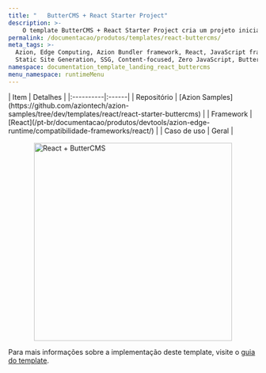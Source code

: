 ```yaml
---
title: "   ButterCMS + React Starter Project"
description: >-
    O template ButterCMS + React Starter Project cria um projeto inicial totalmente funcional em React, completamente integrado ao ButterCMS, um dos principais headless CMS que facilita o gerenciamento de conteúdo colaborativo da sua aplicação.
permalink: /documentacao/produtos/templates/react-buttercms/
meta_tags: >-
  Azion, Edge Computing, Azion Bundler framework, React, JavaScript frameworks,
  Static Site Generation, SSG, Content-focused, Zero JavaScript, ButterCMS
namespace: documentation_template_landing_react_buttercms
menu_namespace: runtimeMenu
---
```



<div class="[&_.flex.flex-col]:!gap-4 [&_.flex.flex-col]:md:!gap-8 [&_.flex.flex-col]:2xl:!gap-16">
  <SectionBasicContent
    titleTag="h2"
    description=" O template ButterCMS + React Starter Project cria um projeto inicial totalmente funcional em React, completamente integrado ao ButterCMS, um dos principais headless CMS que facilita o gerenciamento de conteúdo colaborativo da sua aplicação."
    buttons={[
      { label: "Deploy template", link: "https://console.azion.com/create/buttercms/buttercms-react-starter", outlined: false, icon: "ai ai-azion", iconPos: "left" },
      { label: "Ver demo", link: "https://eejim123si.map.azionedge.net/", severity: "secondary", target:"_blank" }
    ]}
  />
</div>

<div style="display: flex; gap: 1rem; align-items: center; flex-direction: row; flex-wrap: wrap;">
  <div style="flex: 1; min-width: 300px;">
    | Item | Detalhes |
    |:----------|:------|
    | Repositório | [Azion Samples](https://github.com/aziontech/azion-samples/tree/dev/templates/react/react-starter-buttercms) |
    | Framework | [React](/pt-br/documentacao/produtos/devtools/azion-edge-runtime/compatibilidade-frameworks/react/) |
    | Caso de uso | Geral |
  </div>
  <div style="display: flex; justify-content: center; align-items: center; flex: 1; min-width: 300px;">
    <img src="/assets/docs/images/uploads/template-showcase/react/butter-react-starter.png" width="400" alt="React + ButterCMS" style="max-width: 100%; height: auto;" />
  </div>
</div>

Para mais informações sobre a implementação deste template, visite o [guia do template](/pt-br/documentacao/produtos/guias/butter-templates-collection/).